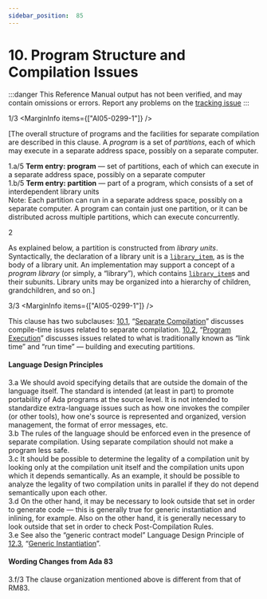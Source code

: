 ```yaml
---
sidebar_position:  85
---
```


# 10. Program Structure and Compilation Issues

:::danger
This Reference Manual output has not been verified,
and may contain omissions or errors.
Report any problems on the [tracking issue](https://github.com/ada-lang-io/ada-lang-io/issues/20)
:::


<MarginText>1/3</MarginText>
<MarginInfo items={["AI05-0299-1"]} />
<p>[The overall structure of programs and the facilities for separate compilation are described in this clause. A <i>program</i> is a set of <i>partitions</i>, each of which may execute in a separate address space, possibly on a separate computer. <br /></p>

<AnnotatedOnly>
<MarginText>1.a/5</MarginText>
<Admonition type="aarm" aarm="note">
<b>Term entry: </b><b>program</b> &mdash; set of partitions, each of which can execute in a separate address space, possibly on a separate computer<br />
</Admonition>
</AnnotatedOnly>

<AnnotatedOnly>
<MarginText>1.b/5</MarginText>
<Admonition type="aarm" aarm="note">
<b>Term entry: </b><b>partition</b> &mdash; part of a program, which consists of a set of interdependent library units<br />Note: Each partition can run in a separate address space, possibly on a separate computer. A program can contain just one partition, or it can be distributed across multiple partitions, which can execute concurrently.<br />
</Admonition>
</AnnotatedOnly>

<MarginText>2</MarginText>
<p>As explained below, a partition is constructed from <i>library units</i>. Syntactically, the declaration of a library unit is a <code><a href="/docs/arm/AA-10/AA-10.1#S0287">library_item</a></code>, as is the body of a library unit. An implementation may support a concept of a <i>program library</i> (or simply, a &ldquo;library&rdquo;), which contains <code><a href="/docs/arm/AA-10/AA-10.1#S0287">library_item</a></code>s and their subunits. Library units may be organized into a hierarchy of children, grandchildren, and so on.]<br /></p>

<MarginText>3/3</MarginText>
<MarginInfo items={["AI05-0299-1"]} />
<p>This clause has two subclauses: <a href="/docs/arm/AA-10/AA-10.1">10.1</a>, &ldquo;<a href="/docs/arm/AA-10/AA-10.1">Separate Compilation</a>&rdquo; discusses compile-time issues related to separate compilation. <a href="/docs/arm/AA-10/AA-10.2">10.2</a>, &ldquo;<a href="/docs/arm/AA-10/AA-10.2">Program Execution</a>&rdquo; discusses issues related to what is traditionally known as &ldquo;link time&rdquo; and &ldquo;run time&rdquo; &mdash; building and executing partitions.<br /></p>


#### Language Design Principles

<AnnotatedOnly>
<MarginText>3.a</MarginText>
<Admonition type="aarm" aarm="note">
We should avoid specifying details that are outside the domain of the language itself. The standard is intended (at least in part) to promote portability of Ada programs at the source level. It is not intended to standardize extra-language issues such as how one invokes the compiler (or other tools), how one's source is represented and organized, version management, the format of error messages, etc.<br />
</Admonition>
</AnnotatedOnly>

<AnnotatedOnly>
<MarginText>3.b</MarginText>
<Admonition type="aarm" aarm="note">
The rules of the language should be enforced even in the presence of separate compilation. Using separate compilation should not make a program less safe.<br />
</Admonition>
</AnnotatedOnly>

<AnnotatedOnly>
<MarginText>3.c</MarginText>
<Admonition type="aarm" aarm="note">
It should be possible to determine the legality of a compilation unit by looking only at the compilation unit itself and the compilation units upon which it depends semantically. As an example, it should be possible to analyze the legality of two compilation units in parallel if they do not depend semantically upon each other.<br />
</Admonition>
</AnnotatedOnly>

<AnnotatedOnly>
<MarginText>3.d</MarginText>
<Admonition type="aarm" aarm="note">
On the other hand, it may be necessary to look outside that set in order to generate code &mdash; this is generally true for generic instantiation and inlining, for example. Also on the other hand, it is generally necessary to look outside that set in order to check Post-Compilation Rules.<br />
</Admonition>
</AnnotatedOnly>

<AnnotatedOnly>
<MarginText>3.e</MarginText>
<Admonition type="aarm" aarm="note">
See also the &ldquo;generic contract model&rdquo; Language Design Principle of <a href="/docs/arm/AA-12/AA-12.3">12.3</a>, &ldquo;<a href="/docs/arm/AA-12/AA-12.3">Generic Instantiation</a>&rdquo;. <br />
</Admonition>
</AnnotatedOnly>

<AnnotatedOnly>

#### Wording Changes from Ada 83

</AnnotatedOnly>
<AnnotatedOnly>
<MarginText>3.f/3</MarginText>
<MarginInfo items={["AI05-0299-1"]} />
<Admonition type="aarm" aarm="note">
The clause organization mentioned above is different from that of RM83. <br />
</Admonition>
</AnnotatedOnly>

